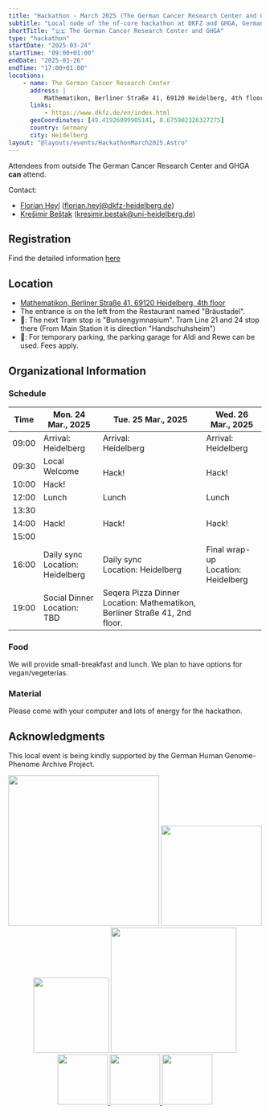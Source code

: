 ```yaml
---
title: "Hackathon - March 2025 (The German Cancer Research Center and GHGA)"
subtitle: "Local node of the nf-core hackathon at DKFZ and GHGA, Germany"
shortTitle: "🇩🇪 The German Cancer Research Center and GHGA"
type: "hackathon"
startDate: "2025-03-24"
startTime: "09:00+01:00"
endDate: "2025-03-26"
endTime: "17:00+01:00"
locations:
    - name: The German Cancer Research Center
      address: |
          Mathematikon, Berliner Straße 41, 69120 Heidelberg, 4th floor
      links:
          - https://www.dkfz.de/en/index.html
      geoCoordinates: [49.41926099905141, 8.675902326327275]
      country: Germany
      city: Heidelberg
layout: "@layouts/events/HackathonMarch2025.Astro"
---
```


Attendees from outside The German Cancer Research Center and GHGA **can** attend.

Contact:

- [<i class="fab fa-slack"></i> Florian Heyl](https://nfcore.slack.com/team/U03FJ8WHBBP) ([florian.heyl@dkfz-heidelberg.de](mailto:florian.heyl@dkfz-heidelberg.de))
- [<i class="fab fa-slack"></i> Krešimir Beštak](https://nfcore.slack.com/team/U04T3LRQB5F) ([kresimir.bestak@uni-heidelberg.de](mailto:kresimir.bestak@uni-heidelberg.de))

## Registration

Find the detailed information [here](https://nf-co.re/events/2025/hackathon-march-2025)

## Location

- [Mathematikon, Berliner Straße 41, 69120 Heidelberg, 4th floor](https://maps.app.goo.gl/Rd5D6oFDaNYMqUHA7)
- The entrance is on the left from the Restaurant named "Bräustadel".
- 🚎: The next Tram stop is "Bunsengymnasium". Tram Line 21 and 24 stop there (From Main Station it is direction "Handschuhsheim")
- 🚗: For temporary parking, the parking garage for Aldi and Rewe can be used. Fees apply.

## Organizational Information

### Schedule

<div class="table-responsive">
    <table class="table table-hover table-sm table-bordered">
        <thead>
            <tr>
                <th>Time</th>
                <th>Mon. 24 Mar., 2025</th>
                <th>Tue. 25 Mar., 2025</th>
                <th>Wed. 26 Mar., 2025</th>
            </tr>
        </thead>
        <tbody>
            <tr>
                <td data-timestamp="1679900400" data-timeformat="HH:mm z">
                    09:00
                </td>
                <td rowspan="1">
                    Arrival:
                    <br />
                    Heidelberg
                </td>
                <td rowspan="1">
                    Arrival:
                    <br />
                    Heidelberg
                </td>
                <td rowspan="1">
                    Arrival:
                    <br />
                    Heidelberg
                </td>
            </tr>
            <tr>
                <td data-timestamp="1679902200" data-timeformat="HH:mm z">
                    09:30
                </td>
                <td rowspan="1">Local Welcome</td>
                <td rowspan="2">Hack!</td>
                <td rowspan="2">Hack!</td>
            </tr>
            <tr>
                <td data-timestamp="1679907600" data-timeformat="HH:mm z">
                    10:00
                </td>
                <td rowspan="1">Hack!</td>
            </tr>
            <tr>
                <td data-timestamp="1679869800" data-timeformat="HH:mm z">
                    12:00
                </td>
                <td rowspan="1">Lunch</td>
                <td rowspan="1">Lunch</td>
                <td rowspan="1">Lunch</td>
            </tr>
            <tr>
                <td data-timestamp="1679916600" data-timeformat="HH:mm z">
                    13:30
                </td>
                <td rowspan="3">Hack!</td>
                <td rowspan="3">Hack!</td>
                <td rowspan="3">Hack!</td>
            </tr>
            <tr>
                <td data-timestamp="1679918400" data-timeformat="HH:mm z">
                    14:00
                </td>
            </tr>
            <tr>
                <td data-timestamp="1679922000" data-timeformat="HH:mm z">
                    15:00
                </td>
            </tr>
            <tr>
                <td data-timestamp="1679925600" data-timeformat="HH:mm z">
                    16:00
                </td>
                <td>
                    Daily sync
                    <br />
                    Location: Heidelberg
                </td>
                <td>
                    Daily sync
                    <br />
                    Location: Heidelberg
                </td>
                <td>
                    Final wrap-up
                    <br />
                    Location: Heidelberg
                </td>
            </tr>
            <tr>
                <td data-timestamp="1679936400" data-timeformat="HH:mm z">
                    19:00
                </td>
                <td>
                    Social Dinner
                    <br />
                    Location: TBD
                </td>
                <td>
                    Seqera Pizza Dinner
                    <br />
                    Location: Mathematikon, Berliner Straße 41, 2nd floor.
                </td>
                <td></td>
            </tr>
        </tbody>
    </table>
</div>

### Food

We will provide small-breakfast and lunch. We plan to have options for vegan/vegeterias.

### Material

Please come with your computer and lots of energy for the hackathon.

## Acknowledgments

This local event is being kindly supported by the German Human Genome-Phenome Archive Project.

<div style="text-align: center;">
    <img src="https://www.ghga.de/fileadmin/user_upload/Bilder/Logo/GHGA_CMYK_Bright_Orange.svg" width="300"></img>
    <img src="https://nct.dkfz.de/typo3conf/ext/sitepackage/Resources/Public/Images/logo_nct_en.png" width="200"></img>
</div>

<div style="text-align: center;">
    <img src="https://www.ghga.de/fileadmin/user_upload/Bilder/Logo/Master-Logo.png" width="150"></img>
    <img src="https://www.ghga.de/fileadmin/user_upload/Bilder/Logo/dktk-logo.png" width="250"></img>
</div>

<div style="text-align: center;">
    <a href="https://genomic.social/@ghga">
        <img src="https://openmoji.org/data/color/svg/E05A.svg" width="100"></img>
    </a>
    <a href="https://www.linkedin.com/company/the-german-human-genome-phenome-archive/">
        <img src="https://openmoji.org/data/color/svg/E046.svg" width="100"></img>
    </a>
    <a href="https://bsky.app/profile/ghga.bsky.social">
        <img src="https://openmoji.org/data/color/svg/1F98B.svg" width="100"></img>
    </a>
</div>
